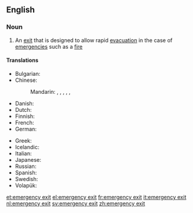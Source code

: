 ==English==
{{wikipedia}}

===Noun===
{{en-noun|sg=[[emergency]] [[exit]]}}

# An [[exit]] that is designed to allow rapid [[evacuation]] in the case of [[emergency|emergencies]] such as a [[fire]]

====Translations====
{{trans-top|exit for evacuation}}
* Bulgarian: {{t|bg|авариен изход|m|tr=avaríen ízhod|sc=Cyrl}}
* Chinese:
*: Mandarin: {{t|cmn|太平門|sc=Hani}}, {{t|cmn|太平门|tr=tàipíngmén|sc=Hani}}, {{t|cmn|緊急出口|sc=Hani}}, {{t|cmn|紧急出口|tr=jǐnjí chūkǒu|sc=Hani}}, {{t|cmn|安全門|sc=Hani}}, {{t|cmn|安全门|tr=ānquánmén|sc=Hani}}
* Danish: {{t-|da|nødudgang|c}}
* Dutch: {{t|nl|nooduitgang|m}}
* Finnish: {{t-|fi|hätäuloskäynti}}
* French: {{t+|fr|sortie de secours|f}}
* German: {{t+|de|Notausgang|m}}
{{trans-mid}}
* Greek: {{t+|el|έξοδος κινδύνου|f|tr=éxodhos kindhínu}}
* Icelandic: {{t|is|neyðarútgangur|m}}
* Italian: {{t|it|uscita d'emergenza|f}}
* Japanese: {{t-|ja|非常口|tr=ひじょうぐち, hijōguchi}}
* Russian: {{t|ru|аварийный выход|m|tr=avaríjnyj výxod}}
* Spanish: {{t-|es|salida de auxilio|f}}
* Swedish: {{t-|sv|nödutgång|c}}
* Volapük: {{t|vo|ditretasegolöp}}
{{trans-bottom}}

[[et:emergency exit]]
[[el:emergency exit]]
[[fr:emergency exit]]
[[it:emergency exit]]
[[nl:emergency exit]]
[[sv:emergency exit]]
[[zh:emergency exit]]